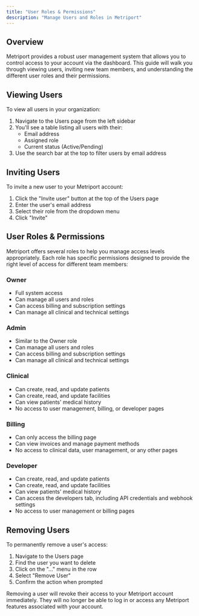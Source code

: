 ```yaml
---
title: "User Roles & Permissions"
description: "Manage Users and Roles in Metriport"
---
```


## Overview

Metriport provides a robust user management system that allows you to control access to your account via the dashboard. This guide will walk you through viewing users, inviting new team members, and understanding the different user roles and their permissions.

## Viewing Users

To view all users in your organization:

1. Navigate to the Users page from the left sidebar
2. You'll see a table listing all users with
   their:
   - Email address
   - Assigned role
   - Current status (Active/Pending)
3. Use the search bar at
   the top to filter users by email address

## Inviting Users

To invite a new user to your Metriport account:

1. Click the "Invite user" button at the top of the Users page
2. Enter the user's email address
3. Select their role from the dropdown menu
4. Click "Invite"

## User Roles & Permissions

Metriport offers several roles to help you manage access levels appropriately. Each role has specific permissions designed to provide the right level of access for different team members:

### Owner

- Full system access
- Can manage all users and roles
- Can access billing and subscription settings
- Can manage all clinical and technical settings

### Admin

- Similar to the Owner role
- Can manage all users and roles
- Can access billing and subscription settings
- Can manage all clinical and technical settings

### Clinical

- Can create, read, and update patients
- Can create, read, and update facilities
- Can view patients' medical history
- No access to user management, billing, or developer pages

### Billing

- Can only access the billing page
- Can view invoices and manage payment methods
- No access to clinical data, user management, or any other pages

### Developer

- Can create, read, and update patients
- Can create, read, and update facilities
- Can view patients' medical history
- Can access the developers tab, including API credentials and webhook settings
- No access to user management or billing pages

## Removing Users

To permanently remove a user's access:

1. Navigate to the Users page
2. Find the user you want to delete
3. Click on the "..." menu in the row
4. Select "Remove User"
5. Confirm the action when prompted

<Warning>
  Removing a user will revoke their access to your Metriport account immediately. They will no
  longer be able to log in or access any Metriport features associated with your account.
</Warning>
